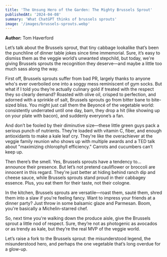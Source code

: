 ```yaml
---
title: 'The Unsung Hero of the Garden: The Mighty Brussels Sprout'
publishedAt: '2024-04-08'
summary: 'What ChatGPT thinks of brussels sprouts'
image: '/images/brussels-sprouts.webp'
---
```


**Author:** Tom Haverford

Let’s talk about the Brussels sprout, that tiny cabbage lookalike that’s been the punchline of dinner table jokes since time immemorial. Sure, it’s easy to dismiss them as the veggie world’s unwanted stepchild, but today, we're giving Brussels sprouts the recognition they deserve—and maybe a little too much sass along the way.

First off, Brussels sprouts suffer from bad PR, largely thanks to anyone who's ever overboiled one into a soggy mess reminiscent of gym socks. But what if I told you they’re actually culinary gold if treated with the respect they so clearly demand? Roasted with olive oil, crisped to perfection, and adorned with a sprinkle of salt, Brussels sprouts go from bitter bane to bite-sized bliss. You might just call them the Beyoncé of the vegetable world: consistently underrated until one day, bam, they drop a hit (like showing up on your plate with bacon), and suddenly everyone’s a fan.

And don’t be fooled by their diminutive size—these little green guys pack a serious punch of nutrients. They’re loaded with vitamin C, fiber, and enough antioxidants to make a kale leaf cry. They're like the overachiever at the veggie family reunion who shows up with multiple awards and a TED talk about "maximizing chlorophyll efficiency." Carrots and cucumbers can’t keep up.

Then there’s the smell. Yes, Brussels sprouts have a tendency to... announce their presence. But let’s not pretend cauliflower or broccoli are innocent in this regard. They're just better at hiding behind ranch dip and cheese sauce, while Brussels sprouts stand proud in their cabbagey essence. Plus, you eat them for their taste, not their cologne.

In the kitchen, Brussels sprouts are versatile—roast them, sauté them, shred them into a slaw if you're feeling fancy. Want to impress your friends at a dinner party? Just throw in some balsamic glaze and Parmesan. Boom, you're basically a Michelin-starred chef.

So, next time you're walking down the produce aisle, give the Brussels sprout a little nod of respect. Sure, they’re not as photogenic as avocados or as trendy as kale, but they’re the real MVP of the veggie world.

Let’s raise a fork to the Brussels sprout: the misunderstood legend, the misunderstood hero, and perhaps the one vegetable that’s long overdue for a glow-up.
